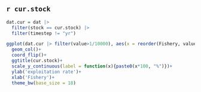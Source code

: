 ## `r cur.stock`

```r
dat.cur = dat |> 
  filter(stock == cur.stock) |> 
  filter(timestep != "yr")

ggplot(dat.cur |> filter(value>1/10000), aes(x = reorder(Fishery, value), y = value, fill = timestep))+
  geom_col()+
  coord_flip()+
  ggtitle(cur.stock)+
  scale_y_continuous(label = function(x){paste0(x*100, "%")})+
  ylab('exploitation rate')+
  xlab('Fishery')+
  theme_bw(base_size = 18)
```